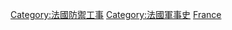 {{Commons category|Forts in France}}

[[Category:法國防禦工事|Category:法國防禦工事]]
[[Category:法國軍事史|Category:法國軍事史]]
[[Category:各國要塞|France]]